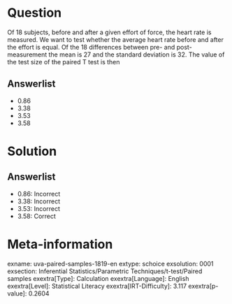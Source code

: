 Question
========

Of 18 subjects, before and after a given effort of force, the heart rate is measured. We want to test whether the average heart rate before and after the effort is equal. Of the 18 differences between pre- and post-measurement the mean is 27 and the standard deviation is 32. The value of the test size of the paired T test is then

Answerlist
----------

* 0.86
* 3.38
* 3.53
* 3.58

Solution
========

Answerlist
----------

* 0.86: Incorrect
* 3.38: Incorrect
* 3.53: Incorrect
* 3.58: Correct

Meta-information
================
exname: uva-paired-samples-1819-en
extype: schoice
exsolution: 0001
exsection: Inferential Statistics/Parametric Techniques/t-test/Paired samples
exextra[Type]: Calculation
exextra[Language]: English
exextra[Level]: Statistical Literacy
exextra[IRT-Difficulty]: 3.117
exextra[p-value]: 0.2604
